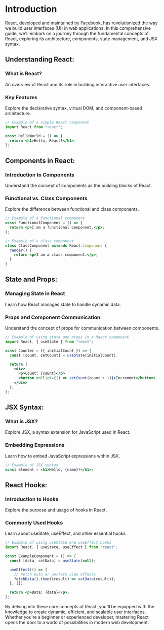 # Introduction

React, developed and maintained by Facebook, has revolutionized the way we build user interfaces (UI) in web applications. In this comprehensive guide, we'll embark on a journey through the fundamental concepts of React, exploring its architecture, components, state management, and JSX syntax.

## Understanding React:

### What is React?

An overview of React and its role in building interactive user interfaces.

### Key Features

Explore the declarative syntax, virtual DOM, and component-based architecture.

```jsx
// Example of a simple React component
import React from "react";

const HelloWorld = () => {
  return <h1>Hello, React!</h1>;
};
```

## Components in React:

### Introduction to Components

Understand the concept of components as the building blocks of React.

### Functional vs. Class Components

Explore the difference between functional and class components.

```jsx
// Example of a functional component
const FunctionalComponent = () => {
  return <p>I am a functional component.</p>;
};

// Example of a class component
class ClassComponent extends React.Component {
  render() {
    return <p>I am a class component.</p>;
  }
}
```

## State and Props:

### Managing State in React

Learn how React manages state to handle dynamic data.

### Props and Component Communication

Understand the concept of props for communication between components.

```jsx
// Example of using state and props in a React component
import React, { useState } from "react";

const Counter = ({ initialCount }) => {
  const [count, setCount] = useState(initialCount);

  return (
    <div>
      <p>Count: {count}</p>
      <button onClick={() => setCount(count + 1)}>Increment</button>
    </div>
  );
};
```

## JSX Syntax:

### What is JSX?

Explore JSX, a syntax extension for JavaScript used in React.

### Embedding Expressions

Learn how to embed JavaScript expressions within JSX.

```jsx
// Example of JSX syntax
const element = <h1>Hello, {name}!</h1>;
```

## React Hooks:

### Introduction to Hooks

Explore the purpose and usage of hooks in React.

### Commonly Used Hooks

Learn about useState, useEffect, and other essential hooks.

```jsx
// Example of using useState and useEffect hooks
import React, { useState, useEffect } from "react";

const ExampleComponent = () => {
  const [data, setData] = useState(null);

  useEffect(() => {
    // Fetch data or perform side effects
    fetchData().then((result) => setData(result));
  }, []);

  return <p>Data: {data}</p>;
};
```

By delving into these core concepts of React, you'll be equipped with the knowledge to create dynamic, efficient, and scalable user interfaces. Whether you're a beginner or experienced developer, mastering React opens the door to a world of possibilities in modern web development.

